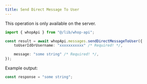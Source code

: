 ```yaml
---
title: Send Direct Message To User
---
```

<Note>This operation is only available on the server.</Note>
```typescript
import { whopApi } from "@/lib/whop-api";

const result = await whopApi.messages.sendDirectMessageToUser({
	toUserIdOrUsername: "xxxxxxxxxxx" /* Required! */,

	message: "some string" /* Required! */,
});

```

Example output:

```typescript
const response = "some string";

```
